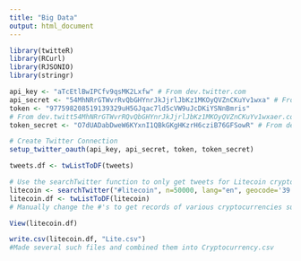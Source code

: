```yaml
---
title: "Big Data"
output: html_document
---
```

```r

library(twitteR)
library(RCurl)
library(RJSONIO)
library(stringr)
```
```r
api_key <- "aTcEtlBwIPCfv9qsMK2Lxfw" # From dev.twitter.com
api_secret <- "54MhNRrGTWvrRvQbGHYnrJkJjrlJbKz1MKOyQVZnCKuYv1wxa" # From dev.twitter.com
token <- "977598208519139329uH5GJqac7ld5cVW9uJcDKiYSNnBmris" 
# From dev.twitt54MhNRrGTWvrRQvQbGHYnrJkJjrlJbKz1MKOyQVZnCKuYv1wxaer.com
token_secret <- "O7dUADabDweW6KYxnI1QBkGKgHKzrH6cziB76GFSowR" # From dev.twitter.com

# Create Twitter Connection
setup_twitter_oauth(api_key, api_secret, token, token_secret)
```



```r
tweets.df <- twListToDF(tweets)
```
```r
# Use the searchTwitter function to only get tweets for Litecoin cryptocurrency within 1500 miles radius
litecoin <- searchTwitter("#litecoin", n=50000, lang="en", geocode='39.828346,-98.57948,1500mi') #Geocodes covering United States
litecoin.df <- twListToDF(litecoin)
# Manually change the #'s to get records of various cryptocurrencies such as Etharium, Bitcoin, Ripple etc. 
```

```r

View(litecoin.df)
```

```r
write.csv(litecoin.df, "Lite.csv")
#Made several such files and combined them into Cryptocurrency.csv

```

